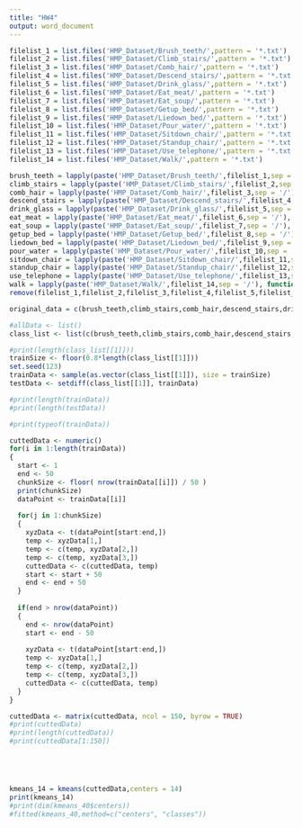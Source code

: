 ```yaml
---
title: "HW4"
output: word_document
---
```


```r
filelist_1 = list.files('HMP_Dataset/Brush_teeth/',pattern = '*.txt')
filelist_2 = list.files('HMP_Dataset/Climb_stairs/',pattern = '*.txt')
filelist_3 = list.files('HMP_Dataset/Comb_hair/',pattern = '*.txt')
filelist_4 = list.files('HMP_Dataset/Descend_stairs/',pattern = '*.txt')
filelist_5 = list.files('HMP_Dataset/Drink_glass/',pattern = '*.txt')
filelist_6 = list.files('HMP_Dataset/Eat_meat/',pattern = '*.txt')
filelist_7 = list.files('HMP_Dataset/Eat_soup/',pattern = '*.txt')
filelist_8 = list.files('HMP_Dataset/Getup_bed/',pattern = '*.txt')
filelist_9 = list.files('HMP_Dataset/Liedown_bed/',pattern = '*.txt')
filelist_10 = list.files('HMP_Dataset/Pour_water/',pattern = '*.txt')
filelist_11 = list.files('HMP_Dataset/Sitdown_chair/',pattern = '*.txt')
filelist_12 = list.files('HMP_Dataset/Standup_chair/',pattern = '*.txt')
filelist_13 = list.files('HMP_Dataset/Use_telephone/',pattern = '*.txt')
filelist_14 = list.files('HMP_Dataset/Walk/',pattern = '*.txt')

brush_teeth = lapply(paste('HMP_Dataset/Brush_teeth/',filelist_1,sep = '/'), function(x) read.table(x, header=FALSE))
climb_stairs = lapply(paste('HMP_Dataset/Climb_stairs/',filelist_2,sep = '/'), function(x) read.table(x, header=FALSE))
comb_hair = lapply(paste('HMP_Dataset/Comb_hair/',filelist_3,sep = '/'), function(x) read.table(x, header=FALSE)) 
descend_stairs = lapply(paste('HMP_Dataset/Descend_stairs/',filelist_4,sep = '/'), function(x) read.table(x, header=FALSE)) 
drink_glass = lapply(paste('HMP_Dataset/Drink_glass/',filelist_5,sep = '/'), function(x) read.table(x, header=FALSE)) 
eat_meat = lapply(paste('HMP_Dataset/Eat_meat/',filelist_6,sep = '/'), function(x) read.table(x, header=FALSE)) 
eat_soup = lapply(paste('HMP_Dataset/Eat_soup/',filelist_7,sep = '/'), function(x) read.table(x, header=FALSE)) 
getup_bed = lapply(paste('HMP_Dataset/Getup_bed/',filelist_8,sep = '/'), function(x) read.table(x, header=FALSE)) 
liedown_bed = lapply(paste('HMP_Dataset/Liedown_bed/',filelist_9,sep = '/'), function(x) read.table(x, header=FALSE)) 
pour_water = lapply(paste('HMP_Dataset/Pour_water/',filelist_10,sep = '/'), function(x) read.table(x, header=FALSE)) 
sitdown_chair = lapply(paste('HMP_Dataset/Sitdown_chair/',filelist_11,sep = '/'), function(x) read.table(x, header=FALSE)) 
standup_chair = lapply(paste('HMP_Dataset/Standup_chair/',filelist_12,sep = '/'), function(x) read.table(x, header=FALSE)) 
use_telephone = lapply(paste('HMP_Dataset/Use_telephone/',filelist_13,sep = '/'), function(x) read.table(x, header=FALSE)) 
walk = lapply(paste('HMP_Dataset/Walk/',filelist_14,sep = '/'), function(x) read.table(x, header=FALSE)) 
remove(filelist_1,filelist_2,filelist_3,filelist_4,filelist_5,filelist_6,filelist_7,filelist_8,filelist_9,filelist_10,filelist_11,filelist_12,filelist_13,filelist_14)
```

```r
original_data = c(brush_teeth,climb_stairs,comb_hair,descend_stairs,drink_glass,eat_meat,eat_soup,getup_bed,liedown_bed,pour_water,sitdown_chair,standup_chair,use_telephone,walk)
```

```r
#allData <- list()
class_list <- list(c(brush_teeth,climb_stairs,comb_hair,descend_stairs,drink_glass,eat_meat,eat_soup,getup_bed,liedown_bed,pour_water,sitdown_chair,standup_chair,use_telephone,walk))

#print(length(class_list[[1]]))
trainSize <- floor(0.8*length(class_list[[1]]))
set.seed(123)
trainData <- sample(as.vector(class_list[[1]]), size = trainSize)
testData <- setdiff(class_list[[1]], trainData)

#print(length(trainData))
#print(length(testData))

#print(typeof(trainData))

cuttedData <- numeric()
for(i in 1:length(trainData))
{
  start <- 1
  end <- 50
  chunkSize <- floor( nrow(trainData[[i]]) / 50 )
  print(chunkSize)
  dataPoint <- trainData[[i]]
  
  for(j in 1:chunkSize)
  {
    xyzData <- t(dataPoint[start:end,])
    temp <- xyzData[1,]
    temp <- c(temp, xyzData[2,])
    temp <- c(temp, xyzData[3,])
    cuttedData <- c(cuttedData, temp)
    start <- start + 50
    end <- end + 50
  }
  
  if(end > nrow(dataPoint))
  {
    end <- nrow(dataPoint)
    start <- end - 50
    
    xyzData <- t(dataPoint[start:end,])
    temp <- xyzData[1,]
    temp <- c(temp, xyzData[2,])
    temp <- c(temp, xyzData[3,])
    cuttedData <- c(cuttedData, temp)
  }
}

cuttedData <- matrix(cuttedData, ncol = 150, byrow = TRUE)
#print(cuttedData)
#print(length(cuttedData))
#print(cuttedData[1:150])






```


```r
kmeans_14 = kmeans(cuttedData,centers = 14)
print(kmeans_14)
#print(dim(kmeans_40$centers))
#fitted(kmeans_40,method=c("centers", "classes"))
```

